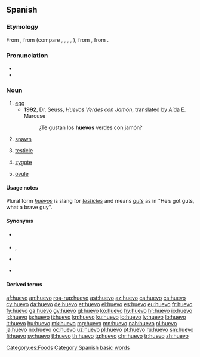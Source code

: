 ==Spanish==

===Etymology===
From {{inh|es|osp|hueuo}}, from {{inh|es|la|ōvum}} (compare {{cog|ca|ou}}, {{cog|fr|œuf}}, {{cog|it|uovo}}, {{cog|pt|ovo}}, {{cog|ro|ou}}), from {{inh|es|itc-pro|*ōwom}}, from {{inh|es|ine-pro|*h₂ōwyóm}}.

===Pronunciation===
* {{IPA|/ˈwe.βo/|lang=es}}
* {{rhymes|eβo|lang=es}}

===Noun===
{{es-noun|m}}

# [[egg]]
#* '''1992''', Dr. Seuss, ''Huevos Verdes con Jamón'', translated by Aída E. Marcuse
#*: ¿Te gustan los '''huevos''' verdes con jamón?
# [[spawn]]
# {{lb|es|vulgar|slang}} [[testicle]]
# {{lb|es|biology}} [[zygote]]
# {{lb|es|biology}} [[ovule]]

====Usage notes====
Plural form ''[[huevos]]'' is slang for ''[[testicle]]s'' and means ''[[guts]]'' as in "He’s got guts, what a brave guy".

====Synonyms====
* {{sense|spawn}} {{l|es|hueva|g=f}}
* {{sense|testicle}} {{l|es|testículo|g=m}}, {{l|es|tanate|g=m}}
* {{sense|zygote}} {{l|es|cigoto|g=m}}
* {{sense|ovule}} {{l|es|óvulo|g=m}}

====Derived terms====
{{der3
|{{l|es|huevón}}
|{{l|es|a huevo}}
|{{l|es|huevo batido|g=m}}
|{{l|es|huevo duro|g=m}}
|{{l|es|huevo estrellado|g=m}}
|{{l|es|huevo frito|g=m}}
|{{l|es|y un huevo}}
}}

[[Category:es:Foods]]
[[Category:Spanish basic words]]

[[af:huevo]]
[[an:huevo]]
[[roa-rup:huevo]]
[[ast:huevo]]
[[az:huevo]]
[[ca:huevo]]
[[cs:huevo]]
[[cy:huevo]]
[[da:huevo]]
[[de:huevo]]
[[et:huevo]]
[[el:huevo]]
[[es:huevo]]
[[eu:huevo]]
[[fr:huevo]]
[[fy:huevo]]
[[ga:huevo]]
[[gv:huevo]]
[[gl:huevo]]
[[ko:huevo]]
[[hy:huevo]]
[[hr:huevo]]
[[io:huevo]]
[[id:huevo]]
[[ia:huevo]]
[[it:huevo]]
[[kn:huevo]]
[[ku:huevo]]
[[lo:huevo]]
[[lv:huevo]]
[[lb:huevo]]
[[lt:huevo]]
[[hu:huevo]]
[[mk:huevo]]
[[mg:huevo]]
[[mn:huevo]]
[[nah:huevo]]
[[nl:huevo]]
[[ja:huevo]]
[[no:huevo]]
[[oc:huevo]]
[[uz:huevo]]
[[pl:huevo]]
[[pt:huevo]]
[[ru:huevo]]
[[sm:huevo]]
[[fi:huevo]]
[[sv:huevo]]
[[tl:huevo]]
[[th:huevo]]
[[tg:huevo]]
[[chr:huevo]]
[[tr:huevo]]
[[zh:huevo]]